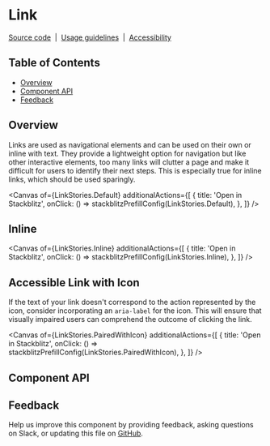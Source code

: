 
<Meta isTemplate />

# Link

[Source code](https://github.com/carbon-design-system/carbon/tree/main/packages/react/src/components/Link)
&nbsp;|&nbsp;
[Usage guidelines](https://www.carbondesignsystem.com/components/link/usage)
&nbsp;|&nbsp;
[Accessibility](https://www.carbondesignsystem.com/components/link/accessibility)

## Table of Contents

- [Overview](#overview)
- [Component API](#component-api)
- [Feedback](#feedback)

## Overview

Links are used as navigational elements and can be used on their own or inline
with text. They provide a lightweight option for navigation but like other
interactive elements, too many links will clutter a page and make it difficult
for users to identify their next steps. This is especially true for inline
links, which should be used sparingly.

<Canvas
  of={LinkStories.Default}
  additionalActions={[
    {
      title: 'Open in Stackblitz',
      onClick: () => stackblitzPrefillConfig(LinkStories.Default),
    },
  ]}
/>

## Inline

<Canvas
  of={LinkStories.Inline}
  additionalActions={[
    {
      title: 'Open in Stackblitz',
      onClick: () => stackblitzPrefillConfig(LinkStories.Inline),
    },
  ]}
/>

## Accessible Link with Icon

If the text of your link doesn't correspond to the action represented by the
icon, consider incorporating an `aria-label` for the icon. This will ensure that
visually impaired users can comprehend the outcome of clicking the link.

<Canvas
  of={LinkStories.PairedWithIcon}
  additionalActions={[
    {
      title: 'Open in Stackblitz',
      onClick: () => stackblitzPrefillConfig(LinkStories.PairedWithIcon),
    },
  ]}
/>

## Component API

<ArgTypes />

## Feedback

Help us improve this component by providing feedback, asking questions on Slack,
or updating this file on
[GitHub](https://github.com/carbon-design-system/carbon/edit/main/packages/react/src/components/Link/Link.mdx).
